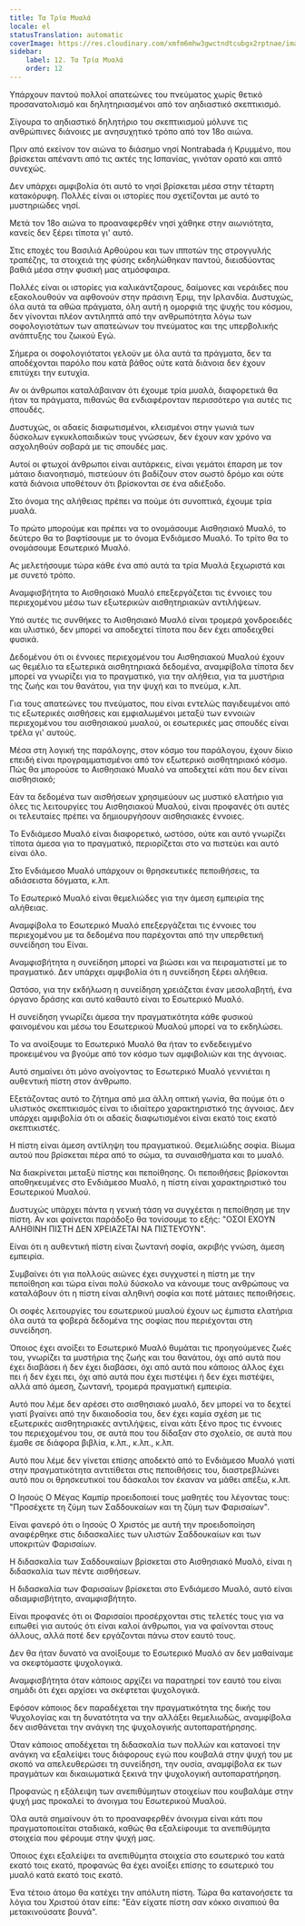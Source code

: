 ```yaml
---
title: Τα Τρία Μυαλά
locale: el
statusTranslation: automatic
coverImage: https://res.cloudinary.com/xmfm6mhw3gwctndtcubgx2rptnae/image/upload/v1741354419/small_cover_la_gran_rebelion_28716e29d2.webp
sidebar:
    label: 12. Τα Τρία Μυαλά
    order: 12
---
```

Υπάρχουν παντού πολλοί απατεώνες του πνεύματος χωρίς θετικό προσανατολισμό και δηλητηριασμένοι από τον αηδιαστικό σκεπτικισμό.

Σίγουρα το αηδιαστικό δηλητήριο του σκεπτικισμού μόλυνε τις ανθρώπινες διάνοιες με ανησυχητικό τρόπο από τον 18ο αιώνα.

Πριν από εκείνον τον αιώνα το διάσημο νησί Nontrabada ή Κρυμμένο, που βρίσκεται απέναντι από τις ακτές της Ισπανίας, γινόταν ορατό και απτό συνεχώς.

Δεν υπάρχει αμφιβολία ότι αυτό το νησί βρίσκεται μέσα στην τέταρτη κατακόρυφη. Πολλές είναι οι ιστορίες που σχετίζονται με αυτό το μυστηριώδες νησί.

Μετά τον 18ο αιώνα το προαναφερθέν νησί χάθηκε στην αιωνιότητα, κανείς δεν ξέρει τίποτα γι' αυτό.

Στις εποχές του Βασιλιά Αρθούρου και των ιπποτών της στρογγυλής τραπέζης, τα στοιχειά της φύσης εκδηλώθηκαν παντού, διεισδύοντας βαθιά μέσα στην φυσική μας ατμόσφαιρα.

Πολλές είναι οι ιστορίες για καλικάντζαρους, δαίμονες και νεράιδες που εξακολουθούν να αφθονούν στην πράσινη Έριμ, την Ιρλανδία. Δυστυχώς, όλα αυτά τα αθώα πράγματα, όλη αυτή η ομορφιά της ψυχής του κόσμου, δεν γίνονται πλέον αντιληπτά από την ανθρωπότητα λόγω των σοφολογιοτάτων των απατεώνων του πνεύματος και της υπερβολικής ανάπτυξης του ζωικού Εγώ.

Σήμερα οι σοφολογιότατοι γελούν με όλα αυτά τα πράγματα, δεν τα αποδέχονται παρόλο που κατά βάθος ούτε κατά διάνοια δεν έχουν επιτύχει την ευτυχία.

Αν οι άνθρωποι καταλάβαιναν ότι έχουμε τρία μυαλά, διαφορετικά θα ήταν τα πράγματα, πιθανώς θα ενδιαφέρονταν περισσότερο για αυτές τις σπουδές.

Δυστυχώς, οι αδαείς διαφωτισμένοι, κλεισμένοι στην γωνιά των δύσκολων εγκυκλοπαιδικών τους γνώσεων, δεν έχουν καν χρόνο να ασχοληθούν σοβαρά με τις σπουδές μας.

Αυτοί οι φτωχοί άνθρωποι είναι αυτάρκεις, είναι γεμάτοι έπαρση με τον μάταιο διανοητισμό, πιστεύουν ότι βαδίζουν στον σωστό δρόμο και ούτε κατά διάνοια υποθέτουν ότι βρίσκονται σε ένα αδιέξοδο.

Στο όνομα της αλήθειας πρέπει να πούμε ότι συνοπτικά, έχουμε τρία μυαλά.

Το πρώτο μπορούμε και πρέπει να το ονομάσουμε Αισθησιακό Μυαλό, το δεύτερο θα το βαφτίσουμε με το όνομα Ενδιάμεσο Μυαλό. Το τρίτο θα το ονομάσουμε Εσωτερικό Μυαλό.

Ας μελετήσουμε τώρα κάθε ένα από αυτά τα τρία Μυαλά ξεχωριστά και με συνετό τρόπο.

Αναμφισβήτητα το Αισθησιακό Μυαλό επεξεργάζεται τις έννοιες του περιεχομένου μέσω των εξωτερικών αισθητηριακών αντιλήψεων.

Υπό αυτές τις συνθήκες το Αισθησιακό Μυαλό είναι τρομερά χονδροειδές και υλιστικό, δεν μπορεί να αποδεχτεί τίποτα που δεν έχει αποδειχθεί φυσικά.

Δεδομένου ότι οι έννοιες περιεχομένου του Αισθησιακού Μυαλού έχουν ως θεμέλιο τα εξωτερικά αισθητηριακά δεδομένα, αναμφίβολα τίποτα δεν μπορεί να γνωρίζει για το πραγματικό, για την αλήθεια, για τα μυστήρια της ζωής και του θανάτου, για την ψυχή και το πνεύμα, κ.λπ.

Για τους απατεώνες του πνεύματος, που είναι εντελώς παγιδευμένοι από τις εξωτερικές αισθήσεις και εμφιαλωμένοι μεταξύ των εννοιών περιεχομένου του αισθησιακού μυαλού, οι εσωτερικές μας σπουδές είναι τρέλα γι' αυτούς.

Μέσα στη λογική της παράλογης, στον κόσμο του παράλογου, έχουν δίκιο επειδή είναι προγραμματισμένοι από τον εξωτερικό αισθητηριακό κόσμο. Πώς θα μπορούσε το Αισθησιακό Μυαλό να αποδεχτεί κάτι που δεν είναι αισθησιακό;

Εάν τα δεδομένα των αισθήσεων χρησιμεύουν ως μυστικό ελατήριο για όλες τις λειτουργίες του Αισθησιακού Μυαλού, είναι προφανές ότι αυτές οι τελευταίες πρέπει να δημιουργήσουν αισθησιακές έννοιες.

Το Ενδιάμεσο Μυαλό είναι διαφορετικό, ωστόσο, ούτε και αυτό γνωρίζει τίποτα άμεσα για το πραγματικό, περιορίζεται στο να πιστεύει και αυτό είναι όλο.

Στο Ενδιάμεσο Μυαλό υπάρχουν οι θρησκευτικές πεποιθήσεις, τα αδιάσειστα δόγματα, κ.λπ.

Το Εσωτερικό Μυαλό είναι θεμελιώδες για την άμεση εμπειρία της αλήθειας.

Αναμφίβολα το Εσωτερικό Μυαλό επεξεργάζεται τις έννοιες του περιεχομένου με τα δεδομένα που παρέχονται από την υπερθετική συνείδηση του Είναι.

Αναμφισβήτητα η συνείδηση μπορεί να βιώσει και να πειραματιστεί με το πραγματικό. Δεν υπάρχει αμφιβολία ότι η συνείδηση ξέρει αλήθεια.

Ωστόσο, για την εκδήλωση η συνείδηση χρειάζεται έναν μεσολαβητή, ένα όργανο δράσης και αυτό καθαυτό είναι το Εσωτερικό Μυαλό.

Η συνείδηση γνωρίζει άμεσα την πραγματικότητα κάθε φυσικού φαινομένου και μέσω του Εσωτερικού Μυαλού μπορεί να το εκδηλώσει.

Το να ανοίξουμε το Εσωτερικό Μυαλό θα ήταν το ενδεδειγμένο προκειμένου να βγούμε από τον κόσμο των αμφιβολιών και της άγνοιας.

Αυτό σημαίνει ότι μόνο ανοίγοντας το Εσωτερικό Μυαλό γεννιέται η αυθεντική πίστη στον άνθρωπο.

Εξετάζοντας αυτό το ζήτημα από μια άλλη οπτική γωνία, θα πούμε ότι ο υλιστικός σκεπτικισμός είναι το ιδιαίτερο χαρακτηριστικό της άγνοιας. Δεν υπάρχει αμφιβολία ότι οι αδαείς διαφωτισμένοι είναι εκατό τοις εκατό σκεπτικιστές.

Η πίστη είναι άμεση αντίληψη του πραγματικού. Θεμελιώδης σοφία. Βίωμα αυτού που βρίσκεται πέρα από το σώμα, τα συναισθήματα και το μυαλό.

Να διακρίνεται μεταξύ πίστης και πεποίθησης. Οι πεποιθήσεις βρίσκονται αποθηκευμένες στο Ενδιάμεσο Μυαλό, η πίστη είναι χαρακτηριστικό του Εσωτερικού Μυαλού.

Δυστυχώς υπάρχει πάντα η γενική τάση να συγχέεται η πεποίθηση με την πίστη. Αν και φαίνεται παράδοξο θα τονίσουμε το εξής: "ΟΣΟΙ ΕΧΟΥΝ ΑΛΗΘΙΝΗ ΠΙΣΤΗ ΔΕΝ ΧΡΕΙΑΖΕΤΑΙ ΝΑ ΠΙΣΤΕΥΟΥΝ".

Είναι ότι η αυθεντική πίστη είναι ζωντανή σοφία, ακριβής γνώση, άμεση εμπειρία.

Συμβαίνει ότι για πολλούς αιώνες έχει συγχυστεί η πίστη με την πεποίθηση και τώρα είναι πολύ δύσκολο να κάνουμε τους ανθρώπους να καταλάβουν ότι η πίστη είναι αληθινή σοφία και ποτέ μάταιες πεποιθήσεις.

Οι σοφές λειτουργίες του εσωτερικού μυαλού έχουν ως έμπιστα ελατήρια όλα αυτά τα φοβερά δεδομένα της σοφίας που περιέχονται στη συνείδηση.

Όποιος έχει ανοίξει το Εσωτερικό Μυαλό θυμάται τις προηγούμενες ζωές του, γνωρίζει τα μυστήρια της ζωής και του θανάτου, όχι από αυτά που έχει διαβάσει ή δεν έχει διαβάσει, όχι από αυτά που κάποιος άλλος έχει πει ή δεν έχει πει, όχι από αυτά που έχει πιστέψει ή δεν έχει πιστέψει, αλλά από άμεση, ζωντανή, τρομερά πραγματική εμπειρία.

Αυτό που λέμε δεν αρέσει στο αισθησιακό μυαλό, δεν μπορεί να το δεχτεί γιατί βγαίνει από την δικαιοδοσία του, δεν έχει καμία σχέση με τις εξωτερικές αισθητηριακές αντιλήψεις, είναι κάτι ξένο προς τις έννοιες του περιεχομένου του, σε αυτά που του δίδαξαν στο σχολείο, σε αυτά που έμαθε σε διάφορα βιβλία, κ.λπ., κ.λπ., κ.λπ.

Αυτό που λέμε δεν γίνεται επίσης αποδεκτό από το Ενδιάμεσο Μυαλό γιατί στην πραγματικότητα αντιτίθεται στις πεποιθήσεις του, διαστρεβλώνει αυτό που οι θρησκευτικοί του δάσκαλοι τον έκαναν να μάθει απέξω, κ.λπ.

Ο Ιησούς Ο Μέγας Καμπίρ προειδοποιεί τους μαθητές του λέγοντας τους: "Προσέχετε τη ζύμη των Σαδδουκαίων και τη ζύμη των Φαρισαίων".

Είναι φανερό ότι ο Ιησούς Ο Χριστός με αυτή την προειδοποίηση αναφέρθηκε στις διδασκαλίες των υλιστών Σαδδουκαίων και των υποκριτών Φαρισαίων.

Η διδασκαλία των Σαδδουκαίων βρίσκεται στο Αισθησιακό Μυαλό, είναι η διδασκαλία των πέντε αισθήσεων.

Η διδασκαλία των Φαρισαίων βρίσκεται στο Ενδιάμεσο Μυαλό, αυτό είναι αδιαμφισβήτητο, αναμφισβήτητο.

Είναι προφανές ότι οι Φαρισαίοι προσέρχονται στις τελετές τους για να ειπωθεί για αυτούς ότι είναι καλοί άνθρωποι, για να φαίνονται στους άλλους, αλλά ποτέ δεν εργάζονται πάνω στον εαυτό τους.

Δεν θα ήταν δυνατό να ανοίξουμε το Εσωτερικό Μυαλό αν δεν μαθαίναμε να σκεφτόμαστε ψυχολογικά.

Αναμφισβήτητα όταν κάποιος αρχίζει να παρατηρεί τον εαυτό του είναι σημάδι ότι έχει αρχίσει να σκέφτεται ψυχολογικά.

Εφόσον κάποιος δεν παραδέχεται την πραγματικότητα της δικής του Ψυχολογίας και τη δυνατότητα να την αλλάξει θεμελιωδώς, αναμφίβολα δεν αισθάνεται την ανάγκη της ψυχολογικής αυτοπαρατήρησης.

Όταν κάποιος αποδέχεται τη διδασκαλία των πολλών και κατανοεί την ανάγκη να εξαλείψει τους διάφορους εγώ που κουβαλά στην ψυχή του με σκοπό να απελευθερώσει τη συνείδηση, την ουσία, αναμφίβολα εκ των πραγμάτων και δικαιωματικά ξεκινά την ψυχολογική αυτοπαρατήρηση.

Προφανώς η εξάλειψη των ανεπιθύμητων στοιχείων που κουβαλάμε στην ψυχή μας προκαλεί το άνοιγμα του Εσωτερικού Μυαλού.

Όλα αυτά σημαίνουν ότι το προαναφερθέν άνοιγμα είναι κάτι που πραγματοποιείται σταδιακά, καθώς θα εξαλείφουμε τα ανεπιθύμητα στοιχεία που φέρουμε στην ψυχή μας.

Όποιος έχει εξαλείψει τα ανεπιθύμητα στοιχεία στο εσωτερικό του κατά εκατό τοις εκατό, προφανώς θα έχει ανοίξει επίσης το εσωτερικό του μυαλό κατά εκατό τοις εκατό.

Ένα τέτοιο άτομο θα κατέχει την απόλυτη πίστη. Τώρα θα κατανοήσετε τα λόγια του Χριστού όταν είπε: "Εάν είχατε πίστη σαν κόκκο σιναπιού θα μετακινούσατε βουνά".

